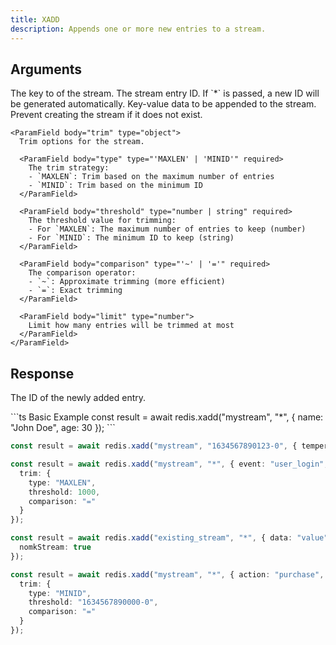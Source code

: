 ```yaml
---
title: XADD
description: Appends one or more new entries to a stream.
---
```


## Arguments

<ParamField body="key" type="string" required>
  The key to of the stream.
</ParamField>

<ParamField body="id" type="string | *" required>
  The stream entry ID. If `*` is passed, a new ID will be generated
  automatically.
</ParamField>

<ParamField body="entries" type="Record<string, unknown>" required>
  Key-value data to be appended to the stream.
</ParamField>

<ParamField body="options" type="object">
  <Expandable title="properties">
    <ParamField body="nomkStream" type="boolean">
      Prevent creating the stream if it does not exist.
    </ParamField>
    
    <ParamField body="trim" type="object">
      Trim options for the stream.
      
      <ParamField body="type" type="'MAXLEN' | 'MINID'" required>
        The trim strategy:
        - `MAXLEN`: Trim based on the maximum number of entries
        - `MINID`: Trim based on the minimum ID
      </ParamField>

      <ParamField body="threshold" type="number | string" required>
        The threshold value for trimming:
        - For `MAXLEN`: The maximum number of entries to keep (number)
        - For `MINID`: The minimum ID to keep (string)
      </ParamField>
      
      <ParamField body="comparison" type="'~' | '='" required>
        The comparison operator:
        - `~`: Approximate trimming (more efficient)
        - `=`: Exact trimming
      </ParamField>
      
      <ParamField body="limit" type="number">
        Limit how many entries will be trimmed at most
      </ParamField>
    </ParamField>
  </Expandable>
</ParamField>

## Response

<ResponseField type="string">The ID of the newly added entry.</ResponseField>

<RequestExample>
```ts Basic Example
const result = await redis.xadd("mystream", "*", { name: "John Doe", age: 30 });
```

```ts With Custom ID
const result = await redis.xadd("mystream", "1634567890123-0", { temperature: 25.5, humidity: 60 });
```

```ts Trimming with MAXLEN
const result = await redis.xadd("mystream", "*", { event: "user_login", user_id: "12345" }, {
  trim: {
    type: "MAXLEN",
    threshold: 1000,
    comparison: "="
  }
});
```

```ts Prevent Stream Creation
const result = await redis.xadd("existing_stream", "*", { data: "value" }, {
  nomkStream: true
});
```

```ts Trimming with MINID
const result = await redis.xadd("mystream", "*", { action: "purchase", amount: 99.99 }, {
  trim: {
    type: "MINID",
    threshold: "1634567890000-0",
    comparison: "="
  }
});
```
</RequestExample>

